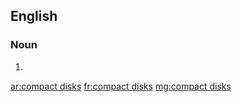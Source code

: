 ==English==

===Noun===
{{head|en|plural|head=[[compact]] [[disk]]s}}

# {{plural of|compact disk|lang=en}}

[[ar:compact disks]]
[[fr:compact disks]]
[[mg:compact disks]]